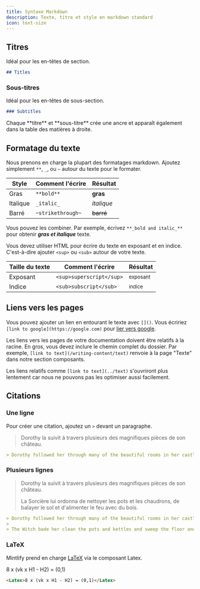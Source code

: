 ```yaml
---
title: Syntaxe Markdown
description: Texte, titre et style en markdown standard
icon: text-size
---
```


## Titres

Idéal pour les en-têtes de section.

```md
## Titles
```

### Sous-titres

Idéal pour les en-têtes de sous-section.

```md
### Subtitles
```

<Tip>
  Chaque **titre** et **sous-titre** crée une ancre et apparaît également dans la table des matières à droite.
</Tip>

## Formatage du texte

Nous prenons en charge la plupart des formatages markdown. Ajoutez simplement `**`, `_`, ou `~` autour du texte pour le formater.

| Style    | Comment l'écrire  | Résultat   |
| -------- | ----------------- | ---------- |
| Gras     | `**bold**`        | **gras**   |
| Italique | `_italic_`        | *italique* |
| Barré    | `~strikethrough~` | ~~barré~~  |

Vous pouvez les combiner. Par exemple, écrivez `**_bold and italic_**` pour obtenir ***gras et italique*** texte.

Vous devez utiliser HTML pour écrire du texte en exposant et en indice. C'est-à-dire ajouter `<sup>` ou `<sub>` autour de votre texte.

| Taille du texte | Comment l'écrire         | Résultat            |
| --------------- | ------------------------ | ------------------- |
| Exposant        | `<sup>superscript</sup>` | <sup>exposant</sup> |
| Indice          | `<sub>subscript</sub>`   | <sub>indice</sub>   |

## Liens vers les pages

Vous pouvez ajouter un lien en entourant le texte avec `[]()`. Vous écririez `[link to google](https://google.com)` pour [lier vers google](https://google.com).

Les liens vers les pages de votre documentation doivent être relatifs à la racine. En gros, vous devez inclure le chemin complet du dossier. Par exemple, `[link to text](/writing-content/text)` renvoie à la page "Texte" dans notre section composants.

Les liens relatifs comme `[link to text](../text)` s'ouvriront plus lentement car nous ne pouvons pas les optimiser aussi facilement.

## Citations

### Une ligne

Pour créer une citation, ajoutez un `>` devant un paragraphe.

> Dorothy la suivit à travers plusieurs des magnifiques pièces de son château.

```md
> Dorothy followed her through many of the beautiful rooms in her castle.
```

### Plusieurs lignes

> Dorothy la suivit à travers plusieurs des magnifiques pièces de son château.
>
> La Sorcière lui ordonna de nettoyer les pots et les chaudrons, de balayer le sol et d'alimenter le feu avec du bois.

```md
> Dorothy followed her through many of the beautiful rooms in her castle.
>
> The Witch bade her clean the pots and kettles and sweep the floor and keep the fire fed with wood.
```

### LaTeX

Mintlify prend en charge [LaTeX](https://www.latex-project.org) via le composant Latex.

<Latex>8 x (vk x H1 - H2) = (0,1)</Latex>

```md
<Latex>8 x (vk x H1 - H2) = (0,1)</Latex>
```
